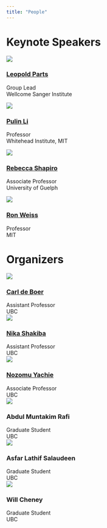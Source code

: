 ```yaml
---
title: "People"
---
```



# Keynote Speakers

<div class="organizers-container">
<div class="organizer-profile">
  ![](images/leo.jpg)
  <h3><a href="https://www.sanger.ac.uk/group/parts-group/" target="_blank">Leopold Parts</a></h3>
  Group Lead
  <br>
  Wellcome Sanger Institute
</div>
<div class="organizer-profile">
  ![](images/pulin.png)
  <h3><a href="https://lilab.wi.mit.edu/" target="_blank">Pulin Li</a></h3>
  Professor
  <br>
  Whitehead Institute, MIT
</div>

<div class="organizer-profile">
  ![](images/shapiro.jpg)
  <h3><a href="http://www.theshapirolab.com/" target="_blank">Rebecca Shapiro</a></h3>
  Associate Professor
  <br>
  University of Guelph
</div>

<div class="organizer-profile">
  ![](images/ron.jpeg)
  <h3><a href="weiss-lab.mit.edu" target="_blank">Ron Weiss</a></h3>
  Professor
  <br>
  MIT
</div>
</div>

# Organizers

<div class="organizers-container">
<div class="organizer-profile">
  ![](images/carl.jpg)
  <h3><a href="https://deboer.bme.ubc.ca/" target="_blank">Carl de Boer</a></h3>
  Assistant Professor
  <br>
  UBC
  <div class="social-icons">
  <a href="mailto:carl.deboer@ubc.ca"><i class="fas fa-envelope"></i></a>
  </div>
</div>

<div class="organizer-profile">
  ![](images/nika.jpg)
  <h3><a href="https://shakiba.bme.ubc.ca/" target="_blank">Nika Shakiba</a></h3>
  Assistant Professor
  <br>
  UBC
  <div class="social-icons">
  <a href="mailto:nika.shakiba@ubc.ca"><i class="fas fa-envelope"></i></a>
  </div>
</div>

<div class="organizer-profile">
  ![](images/nzm.jpg)
  <h3><a href="https://yachie-lab.org/" target="_blank">Nozomu Yachie</a></h3>
  Associate Professor
  <br>
  UBC
  <div class="social-icons">
  <a href="mailto:nozomu.yachie@ubc.ca"><i class="fas fa-envelope"></i></a>
  </div>
</div>

<div class="organizer-profile">
  ![](images/rafi.jpg)
  <h3>Abdul Muntakim Rafi</h3>
  Graduate Student
  <br>
  UBC
  <div class="social-icons">
  <a href="mailto:rafi11@student.ubc.ca"><i class="fas fa-envelope"></i></a>
  </div>
</div>

<div class="organizer-profile">
  ![](images/asfar.png)
  <h3>Asfar Lathif Salaudeen</h3>
  Graduate Student
  <br>
  UBC
  <div class="social-icons">
  <a href="mailto:asfar.lathif@ubc.ca"><i class="fas fa-envelope"></i></a>
  </div>
</div>

<div class="organizer-profile">
  ![](images/will.jpeg)
  <h3>Will Cheney</h3>
  Graduate Student
  <br>
  UBC
  <div class="social-icons">
  <a href="mailto:wcheney@student.ubc.ca"><i class="fas fa-envelope"></i></a>
  </div>
</div>
</div>





